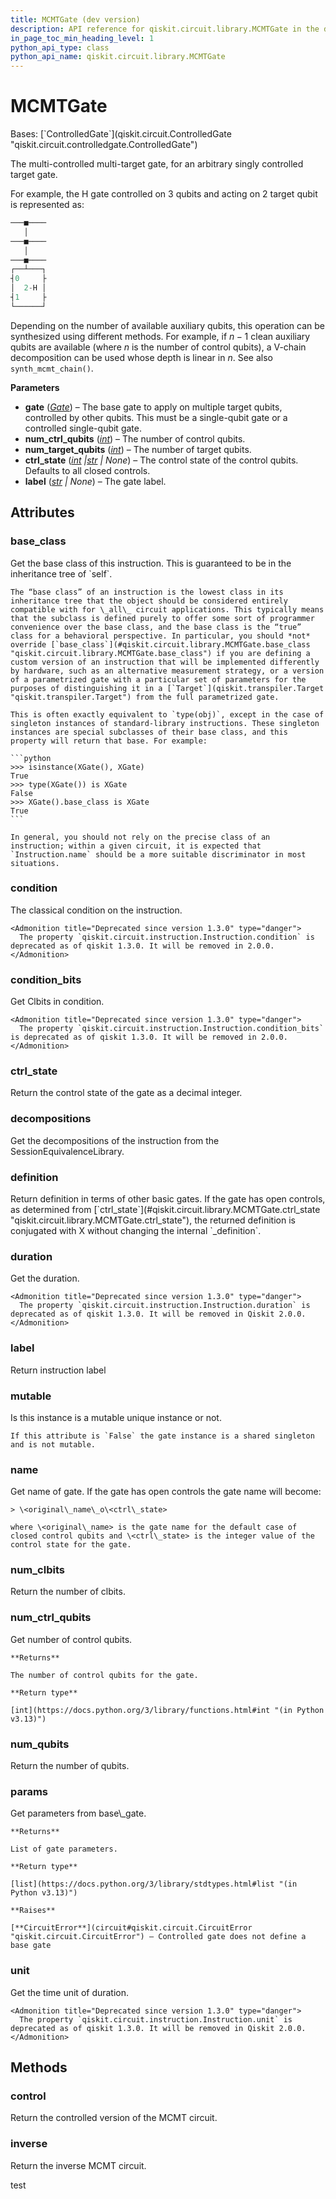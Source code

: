 ```yaml
---
title: MCMTGate (dev version)
description: API reference for qiskit.circuit.library.MCMTGate in the dev version of qiskit
in_page_toc_min_heading_level: 1
python_api_type: class
python_api_name: qiskit.circuit.library.MCMTGate
---
```


# MCMTGate

<Class id="qiskit.circuit.library.MCMTGate" isDedicatedPage={true} github="https://github.com/Qiskit/qiskit/tree/stable/1.3/qiskit/circuit/library/generalized_gates/mcmt.py#L188-L316" signature="qiskit.circuit.library.MCMTGate(gate, num_ctrl_qubits, num_target_qubits, ctrl_state=None, label=None)" modifiers="class">
  Bases: [`ControlledGate`](qiskit.circuit.ControlledGate "qiskit.circuit.controlledgate.ControlledGate")

  The multi-controlled multi-target gate, for an arbitrary singly controlled target gate.

  For example, the H gate controlled on 3 qubits and acting on 2 target qubit is represented as:

  ```python
  ───■────
     │
  ───■────
     │
  ───■────
  ┌──┴───┐
  ┤0     ├
  │  2-H │
  ┤1     ├
  └──────┘
  ```

  Depending on the number of available auxiliary qubits, this operation can be synthesized using different methods. For example, if $n - 1$ clean auxiliary qubits are available (where $n$ is the number of control qubits), a V-chain decomposition can be used whose depth is linear in $n$. See also `synth_mcmt_chain()`.

  **Parameters**

  *   **gate** ([*Gate*](qiskit.circuit.Gate "qiskit.circuit.Gate")) – The base gate to apply on multiple target qubits, controlled by other qubits. This must be a single-qubit gate or a controlled single-qubit gate.
  *   **num\_ctrl\_qubits** ([*int*](https://docs.python.org/3/library/functions.html#int "(in Python v3.13)")) – The number of control qubits.
  *   **num\_target\_qubits** ([*int*](https://docs.python.org/3/library/functions.html#int "(in Python v3.13)")) – The number of target qubits.
  *   **ctrl\_state** ([*int*](https://docs.python.org/3/library/functions.html#int "(in Python v3.13)")  *|*[*str*](https://docs.python.org/3/library/stdtypes.html#str "(in Python v3.13)") *| None*) – The control state of the control qubits. Defaults to all closed controls.
  *   **label** ([*str*](https://docs.python.org/3/library/stdtypes.html#str "(in Python v3.13)") *| None*) – The gate label.

  ## Attributes

  ### base\_class

  <Attribute id="qiskit.circuit.library.MCMTGate.base_class">
    Get the base class of this instruction. This is guaranteed to be in the inheritance tree of `self`.

    The “base class” of an instruction is the lowest class in its inheritance tree that the object should be considered entirely compatible with for \_all\_ circuit applications. This typically means that the subclass is defined purely to offer some sort of programmer convenience over the base class, and the base class is the “true” class for a behavioral perspective. In particular, you should *not* override [`base_class`](#qiskit.circuit.library.MCMTGate.base_class "qiskit.circuit.library.MCMTGate.base_class") if you are defining a custom version of an instruction that will be implemented differently by hardware, such as an alternative measurement strategy, or a version of a parametrized gate with a particular set of parameters for the purposes of distinguishing it in a [`Target`](qiskit.transpiler.Target "qiskit.transpiler.Target") from the full parametrized gate.

    This is often exactly equivalent to `type(obj)`, except in the case of singleton instances of standard-library instructions. These singleton instances are special subclasses of their base class, and this property will return that base. For example:

    ```python
    >>> isinstance(XGate(), XGate)
    True
    >>> type(XGate()) is XGate
    False
    >>> XGate().base_class is XGate
    True
    ```

    In general, you should not rely on the precise class of an instruction; within a given circuit, it is expected that `Instruction.name` should be a more suitable discriminator in most situations.
  </Attribute>

  ### condition

  <Attribute id="qiskit.circuit.library.MCMTGate.condition">
    The classical condition on the instruction.

    <Admonition title="Deprecated since version 1.3.0" type="danger">
      The property `qiskit.circuit.instruction.Instruction.condition` is deprecated as of qiskit 1.3.0. It will be removed in 2.0.0.
    </Admonition>
  </Attribute>

  ### condition\_bits

  <Attribute id="qiskit.circuit.library.MCMTGate.condition_bits">
    Get Clbits in condition.

    <Admonition title="Deprecated since version 1.3.0" type="danger">
      The property `qiskit.circuit.instruction.Instruction.condition_bits` is deprecated as of qiskit 1.3.0. It will be removed in 2.0.0.
    </Admonition>
  </Attribute>

  ### ctrl\_state

  <Attribute id="qiskit.circuit.library.MCMTGate.ctrl_state">
    Return the control state of the gate as a decimal integer.
  </Attribute>

  ### decompositions

  <Attribute id="qiskit.circuit.library.MCMTGate.decompositions">
    Get the decompositions of the instruction from the SessionEquivalenceLibrary.
  </Attribute>

  ### definition

  <Attribute id="qiskit.circuit.library.MCMTGate.definition">
    Return definition in terms of other basic gates. If the gate has open controls, as determined from [`ctrl_state`](#qiskit.circuit.library.MCMTGate.ctrl_state "qiskit.circuit.library.MCMTGate.ctrl_state"), the returned definition is conjugated with X without changing the internal `_definition`.
  </Attribute>

  ### duration

  <Attribute id="qiskit.circuit.library.MCMTGate.duration">
    Get the duration.

    <Admonition title="Deprecated since version 1.3.0" type="danger">
      The property `qiskit.circuit.instruction.Instruction.duration` is deprecated as of qiskit 1.3.0. It will be removed in Qiskit 2.0.0.
    </Admonition>
  </Attribute>

  ### label

  <Attribute id="qiskit.circuit.library.MCMTGate.label">
    Return instruction label
  </Attribute>

  ### mutable

  <Attribute id="qiskit.circuit.library.MCMTGate.mutable">
    Is this instance is a mutable unique instance or not.

    If this attribute is `False` the gate instance is a shared singleton and is not mutable.
  </Attribute>

  ### name

  <Attribute id="qiskit.circuit.library.MCMTGate.name">
    Get name of gate. If the gate has open controls the gate name will become:

    > \<original\_name\_o\<ctrl\_state>

    where \<original\_name> is the gate name for the default case of closed control qubits and \<ctrl\_state> is the integer value of the control state for the gate.
  </Attribute>

  ### num\_clbits

  <Attribute id="qiskit.circuit.library.MCMTGate.num_clbits">
    Return the number of clbits.
  </Attribute>

  ### num\_ctrl\_qubits

  <Attribute id="qiskit.circuit.library.MCMTGate.num_ctrl_qubits">
    Get number of control qubits.

    **Returns**

    The number of control qubits for the gate.

    **Return type**

    [int](https://docs.python.org/3/library/functions.html#int "(in Python v3.13)")
  </Attribute>

  ### num\_qubits

  <Attribute id="qiskit.circuit.library.MCMTGate.num_qubits">
    Return the number of qubits.
  </Attribute>

  ### params

  <Attribute id="qiskit.circuit.library.MCMTGate.params">
    Get parameters from base\_gate.

    **Returns**

    List of gate parameters.

    **Return type**

    [list](https://docs.python.org/3/library/stdtypes.html#list "(in Python v3.13)")

    **Raises**

    [**CircuitError**](circuit#qiskit.circuit.CircuitError "qiskit.circuit.CircuitError") – Controlled gate does not define a base gate
  </Attribute>

  ### unit

  <Attribute id="qiskit.circuit.library.MCMTGate.unit">
    Get the time unit of duration.

    <Admonition title="Deprecated since version 1.3.0" type="danger">
      The property `qiskit.circuit.instruction.Instruction.unit` is deprecated as of qiskit 1.3.0. It will be removed in Qiskit 2.0.0.
    </Admonition>
  </Attribute>

  ## Methods

  ### control

  <Function id="qiskit.circuit.library.MCMTGate.control" github="https://github.com/Qiskit/qiskit/tree/stable/1.3/qiskit/circuit/library/generalized_gates/mcmt.py#L295-L310" signature="control(num_ctrl_qubits=1, label=None, ctrl_state=None, annotated=False)">
    Return the controlled version of the MCMT circuit.
  </Function>

  ### inverse

  <Function id="qiskit.circuit.library.MCMTGate.inverse" github="https://github.com/Qiskit/qiskit/tree/stable/1.3/qiskit/circuit/library/generalized_gates/mcmt.py#L312-L316" signature="inverse(annotated=False)">
    Return the inverse MCMT circuit.
  </Function>
</Class>

test
